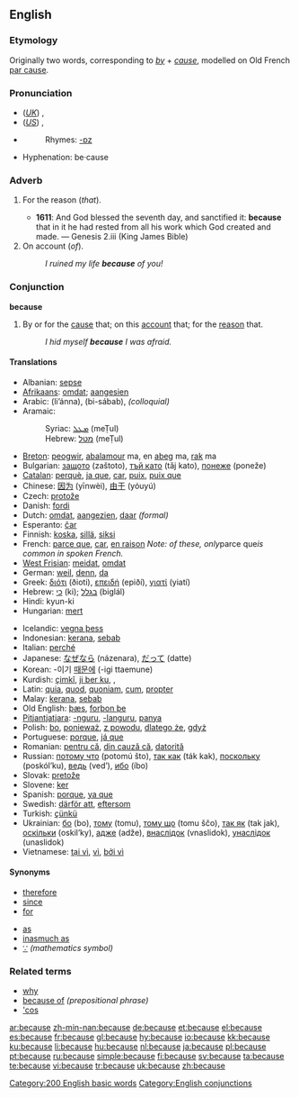 {{wikipedia}}
==English==

{{rank|between|face|tell|175|because|few|whom|love}}

===Etymology===
Originally two words, corresponding to ''[[by]]'' + ''[[cause]]'', modelled on Old French [[par cause]].

===Pronunciation===
* (''[[Received Pronunciation|UK]]'') {{IPA|/bɪˈkɒz/, /bɪˈkəz/}}, {{SAMPA|/bI"kQz/, /bI"k@z/}}
* (''[[General American|US]]'') {{IPA|/bɪˈkəz/, /bɪˈkɔz/, /bɪˈkʌz/}}, {{SAMPA|/bI"k@z/, /bI"kOz/, /bɪ"kVz/}}
* {{audio|en-us-because.ogg|Audio (US)}}
*: Rhymes: [[Rhymes:English:-ɒz|-ɒz]]
* Hyphenation: be&middot;cause

===Adverb===
{{en-adv|-}}

# {{archaic}} For the reason (''that'').
#* '''1611''': And God blessed the seventh day, and sanctified it: '''because''' that in it he had rested from all his work which God created and made. — Genesis 2.iii (King James Bible)
# On account (''of'').
#: ''I ruined my life '''because''' of you!''

===Conjunction===
'''because'''

# By or for the [[cause]] that; on this [[account]] that; for the [[reason]] that.
#: ''I hid myself '''because''' I was afraid.''

====Translations====
{{top}}
* Albanian: [[sepse]]
* [[Afrikaans]]: [[omdat]]; [[aangesien]]
* Arabic: {{Arab|[[لأن|لأنّ]]}} (li’ánna), {{Arab|[[بسبب|بِسَبَب]]}} (bi-sábab), {{Arab|[[عطشان]]}} {{IPAchar|(ʕaʈšān)}} ''(colloquial)''
* Aramaic:
*: Syriac: [[ܡܛܠ]] (meṬul)
*: Hebrew: [[מטל]] (meṬul)
* [[Breton]]: [[peogwir]], [[abalamour]] ma, en [[abeg]] ma, [[rak]] ma
* Bulgarian: [[защото]] (zaštoto), [[тъй като]] (tǎj kato), [[понеже]] (poneže)
* [[Catalan]]: [[perquè]], [[ja que]], [[car]], [[puix]], [[puix que]]
* Chinese: [[因为]] (yīnwèi), [[由于]] (yóuyú)
* Czech: [[protože]]
* Danish: [[fordi]]
* Dutch: [[omdat]], [[aangezien]], [[daar]] ''(formal)''
* Esperanto: [[ĉar]]
* Finnish: [[koska]], [[sillä]], [[siksi]]
* French: [[parce que]], [[car]], [[en raison]] ''Note: of these, only ''parce que'' is common in spoken French.''
* [[West Frisian]]: [[meidat]], [[omdat]]
* German: [[weil]], [[denn]], [[da]]
* Greek: [[διότι]] (ðioti), [[επειδή]] (epiðí), [[γιατί]] (yiatí)
* Hebrew: [[כי]] (ki); [[בגלל]] (biglál)
* Hindi: kyun-ki
* Hungarian: [[mert]]
{{mid}}
* Icelandic: [[vegna þess]]
* Indonesian: [[kerana]], [[sebab]]
* Italian: [[perché]]
* Japanese: [[なぜなら]] (názenara), [[だって]] (datte)
* Korean: -이기 [[때문에]] (-igi ttaemune)
* Kurdish: [[çimkî]], [[ji ber ku]], {{KUchar|[[بۆ ئه‌وه‌]]}}, {{KUchar|[[چونکه‌]]}}
* Latin: [[quia]], [[quod]], [[quoniam]], [[cum]], [[propter]]
* Malay: [[kerana]], [[sebab]]
* Old English: [[þæs]], [[forþon þe]]
* [[Pitjantjatjara]]: [[-nguru]], [[-languru]], [[panya]]
* Polish: [[bo]], [[ponieważ]], [[z powodu]], [[dlatego że]], [[gdyż]]
* Portuguese: [[porque]], [[já que]]
* Romanian: [[pentru că]], [[din cauză că]], [[datorită]]
* Russian: [[потому что]] (potomú što), [[так как]] (ták kak), [[поскольку]] (poskól’ku), [[ведь]] (ved’), [[ибо]] (íbo)
* Slovak: [[pretože]]
* Slovene: [[ker]]
* Spanish: [[porque]], [[ya que]]
* Swedish: [[därför att]], [[eftersom]]
* Turkish: [[çünkü]]
* Ukrainian: [[бо]] (bo), [[тому]] (tomu), [[тому що]] (tomu ščo), [[так як]] (tak jak), [[оскiльки]] (oskil’ky), [[адже]] (adže), [[внаслiдок]] (vnaslidok), [[унаслiдок]] (unaslidok)
* Vietnamese: [[tại vì]], [[vì]], [[bởi vì]]
{{bottom}}

====Synonyms====
{{top2}}
* [[therefore]]
* [[since]]
* [[for]]
{{mid2}}
* [[as]]
* [[inasmuch as]]
* [[∵]] ''(mathematics symbol)''
{{bottom}}

===Related terms===
* [[why]]
* [[because of]] ''(prepositional phrase)''
* [['cos]]

[[Category:200 English basic words]]
[[Category:English conjunctions]]

[[ar:because]]
[[zh-min-nan:because]]
[[de:because]]
[[et:because]]
[[el:because]]
[[es:because]]
[[fr:because]]
[[gl:because]]
[[hy:because]]
[[io:because]]
[[kk:because]]
[[ku:because]]
[[li:because]]
[[hu:because]]
[[nl:because]]
[[ja:because]]
[[pl:because]]
[[pt:because]]
[[ru:because]]
[[simple:because]]
[[fi:because]]
[[sv:because]]
[[ta:because]]
[[te:because]]
[[vi:because]]
[[tr:because]]
[[uk:because]]
[[zh:because]]